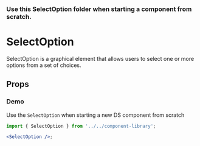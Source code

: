 

### Use this SelectOption folder when starting a component from scratch.

# SelectOption

SelectOption is a graphical element that allows users to select one or more options from a set of choices.

<Canvas>
  <Story id="components-componentlibrary-select-option--default-story" />
</Canvas>

## Props

<ArgsTable of={SelectOption} />

### Demo

Use the `SelectOption` when starting a new DS component from scratch

<Canvas>
  <Story id="components-componentlibrary-select-option--demo" />
</Canvas>

```jsx
import { SelectOption } from '../../component-library';

<SelectOption />;
```
